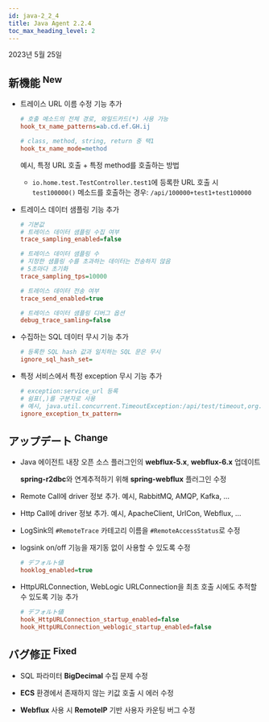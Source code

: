 ```yaml
---
id: java-2_2_4
title: Java Agent 2.2.4
toc_max_heading_level: 2
---
```


2023년 5월 25일

## 新機能 <sup><Status>New</Status></sup>

-   트레이스 URL 이름 수정 기능 추가

    ```ini title='whatap.conf'
    # 호출 메소드의 전체 경로, 와일드카드(*) 사용 가능
    hook_tx_name_patterns=ab.cd.ef.GH.ij

    # class, method, string, return 중 택1
    hook_tx_name_mode=method
    ```

    예시, 특정 URL 호출 + 특정 method를 호출하는 방법

    -   `io.home.test.TestController.test1`에 등록한 URL 호출 시 `test100000()` 메소드를 호출하는 경우: `/api/100000+test1+test100000`

-   트레이스 데이터 샘플링 기능 추가

    ```ini title='whatap.conf'
    # 기본값
    # 트레이스 데이터 샘플링 수집 여부
    trace_sampling_enabled=false

    # 트레이스 데이터 샘플링 수
    # 지정한 샘플링 수를 초과하는 데이터는 전송하지 않음
    # 5초마다 초기화
    trace_sampling_tps=10000

    # 트레이스 데이터 전송 여부
    trace_send_enabled=true

    # 트레이스 데이터 샘플링 디버그 옵션
    debug_trace_samling=false
    ```

-   수집하는 SQL 데이터 무시 기능 추가

    ```ini title='whatap.conf'
    # 등록한 SQL hash 값과 일치하는 SQL 문은 무시
    ignore_sql_hash_set=
    ```

-   특정 서비스에서 특정 exception 무시 기능 추가

    ```ini title='whatap.conf'
    # exception:service_url 등록
    # 쉼표(,)를 구분자로 사용
    # 예시, java.util.concurrent.TimeoutException:/api/test/timeout,org.springframework.web.util.NestedServletException:/api/posts/test/cexception
    ignore_exception_tx_pattern=
    ```

## アップデート <sup><Status>Change</Status></sup>

-   Java 에이전트 내장 오픈 소스 플러그인의 **webflux-5.x**, **webflux-6.x** 업데이트

    **spring-r2dbc**와 연계추적하기 위해 **spring-webflux** 플러그인 수정

-   Remote Call에 driver 정보 추가. 예시, RabbitMQ, AMQP, Kafka, …

-   Http Call에 driver 정보 추가. 예시, ApacheClient, UrlCon, Webflux, …

-   LogSink의 `#RemoteTrace` 카테고리 이름을 `#RemoteAccessStatus`로 수정

-   logsink on/off 기능을 재기동 없이 사용할 수 있도록 수정
    ```ini title='whatap.conf'
    # デフォルト値
    hooklog_enabled=true
    ```

-   HttpURLConnection, WebLogic URLConnection을 최초 호출 시에도 추적할 수 있도록 기능 추가
    ```ini title='whatap.conf'
    # デフォルト値
    hook_HttpURLConnection_startup_enabled=false
    hook_HttpURLConnection_weblogic_startup_enabled=false
    ```

## バグ修正 <sup><Status>Fixed</Status></sup>

-   SQL 파라미터 **BigDecimal** 수집 문제 수정

-   **ECS** 환경에서 존재하지 않는 키값 호출 시 에러 수정

-   **Webflux** 사용 시 **RemoteIP** 기반 사용자 카운팅 버그 수정
